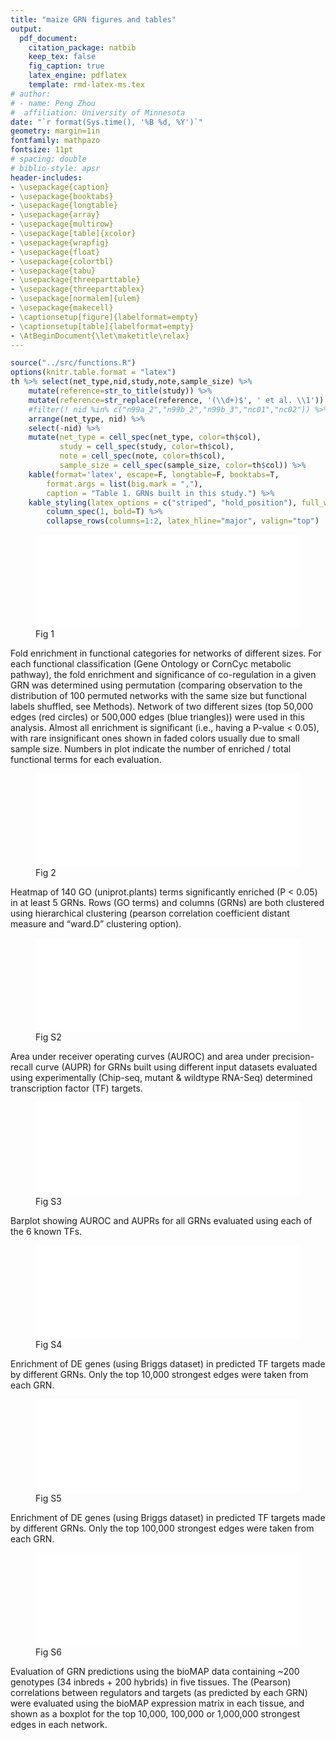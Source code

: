 ```yaml
---
title: "maize GRN figures and tables"
output:
  pdf_document:
    citation_package: natbib
    keep_tex: false
    fig_caption: true
    latex_engine: pdflatex
    template: rmd-latex-ms.tex
# author:
# - name: Peng Zhou
#  affiliation: University of Minnesota
date: "`r format(Sys.time(), '%B %d, %Y')`"
geometry: margin=1in
fontfamily: mathpazo
fontsize: 11pt
# spacing: double
# biblio-style: apsr
header-includes:
- \usepackage{caption}
- \usepackage{booktabs}
- \usepackage{longtable}
- \usepackage{array}
- \usepackage{multirow}
- \usepackage[table]{xcolor}
- \usepackage{wrapfig}
- \usepackage{float}
- \usepackage{colortbl}
- \usepackage{tabu}
- \usepackage{threeparttable}
- \usepackage{threeparttablex}
- \usepackage[normalem]{ulem}
- \usepackage{makecell}
- \captionsetup[figure]{labelformat=empty}
- \captionsetup[table]{labelformat=empty}
- \AtBeginDocument{\let\maketitle\relax}
---
```

\pagenumbering{gobble}


```r
source("../src/functions.R")
options(knitr.table.format = "latex")
th %>% select(net_type,nid,study,note,sample_size) %>%
    mutate(reference=str_to_title(study)) %>%
    mutate(reference=str_replace(reference, '(\\d+)$', ' et al. \\1')) %>%
    #filter(! nid %in% c("n99a_2","n99b_2","n99b_3","nc01","nc02")) %>%
    arrange(net_type, nid) %>%
    select(-nid) %>%
    mutate(net_type = cell_spec(net_type, color=th$col),
           study = cell_spec(study, color=th$col),
           note = cell_spec(note, color=th$col),
           sample_size = cell_spec(sample_size, color=th$col)) %>%
    kable(format='latex', escape=F, longtable=F, booktabs=T,
        format.args = list(big.mark = ","),
        caption = "Table 1. GRNs built in this study.") %>%
    kable_styling(latex_options = c("striped", "hold_position"), full_width = F, font_size = 9) %>%
        column_spec(1, bold=T) %>%
        collapse_rows(columns=1:2, latex_hline="major", valign="top")
```

![Fig 1]($grn/data/14_eval_sum/14.go.pdf){width=100%}

Fold enrichment in functional categories for networks of different sizes.  For each functional classification (Gene Ontology or CornCyc metabolic pathway), the fold enrichment and significance of co-regulation in a given GRN was determined using permutation (comparing observation to the distribution of 100 permuted networks with the same size but functional labels shuffled, see Methods).  Network of two different sizes (top 50,000 edges (red circles) or 500,000 edges (blue triangles)) were used in this analysis.  Almost all enrichment is significant (i.e., having a P-value < 0.05), with rare insignificant ones shown in faded colors usually due to small sample size.  Numbers in plot indicate the number of enriched / total functional terms for each evaluation.

\pagebreak
![Fig 2]($grn/data/14_eval_sum/14.go.heat.pdf){width=100%}

Heatmap of 140 GO (uniprot.plants) terms significantly enriched (P < 0.05) in at least 5 GRNs.  Rows (GO terms) and columns (GRNs) are both clustered using hierarchical clustering (pearson correlation coefficient distant measure and "ward.D" clustering option).

\pagebreak
![Fig S2]($grn/data/14_eval_sum/05.roc_prc.dev.pdf){width=100%}

Area under receiver operating curves (AUROC) and area under precision-recall curve (AUPR) for GRNs built using different input datasets evaluated using experimentally (Chip-seq, mutant & wildtype RNA-Seq) determined transcription factor (TF) targets.

\pagebreak
![Fig S3]($grn/data/14_eval_sum/05.auc.pdf){width=100%}

Barplot showing AUROC and AUPRs for all GRNs evaluated using each of the 6 known TFs.

\pagebreak
![Fig S4]($grn/data/14_eval_sum/12.briggs.10000.pdf){width=100%}

Enrichment of DE genes (using Briggs dataset) in predicted TF targets made by different GRNs. Only the top 10,000 strongest edges were taken from each GRN.

\pagebreak
![Fig S5]($grn/data/14_eval_sum/12.briggs.100000.pdf){width=100%}

Enrichment of DE genes (using Briggs dataset) in predicted TF targets made by different GRNs. Only the top 100,000 strongest edges were taken from each GRN.

\pagebreak
![Fig S6]($grn/data/14_eval_sum/15.biomap.1.pcc.pdf){width=100%}

Evaluation of GRN predictions using the bioMAP data containing ~200 genotypes (34 inbreds + 200 hybrids) in five tissues.  The (Pearson) correlations between regulators and targets (as predicted by each GRN) were evaluated using the bioMAP expression matrix in each tissue, and shown as a boxplot for the top 10,000, 100,000 or 1,000,000 strongest edges in each network.

